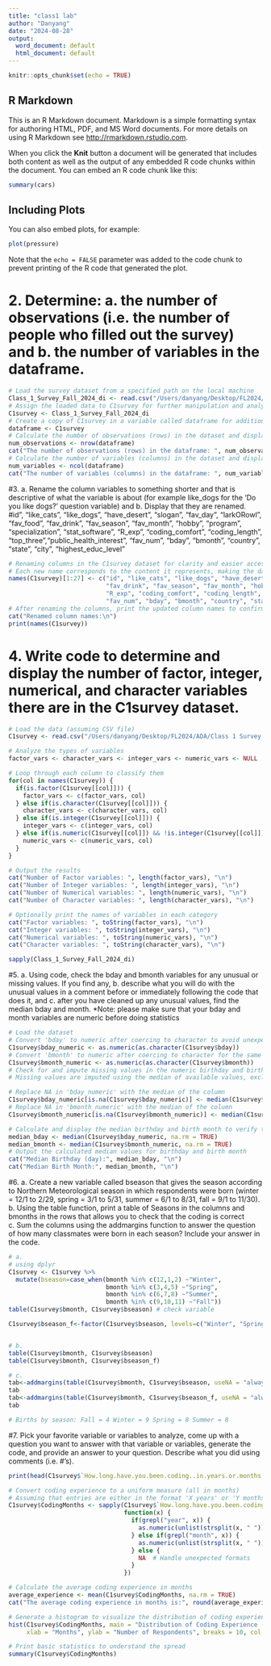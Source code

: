 ```yaml
---
title: "class1 lab"
author: "Danyang"
date: "2024-08-28"
output:
  word_document: default
  html_document: default
---
```


```r
knitr::opts_chunk$set(echo = TRUE)
```

## R Markdown

This is an R Markdown document. Markdown is a simple formatting syntax for authoring HTML, PDF, and MS Word documents. For more details on using R Markdown see <http://rmarkdown.rstudio.com>.

When you click the **Knit** button a document will be generated that includes both content as well as the output of any embedded R code chunks within the document. You can embed an R code chunk like this:

```r
summary(cars)
```

## Including Plots

You can also embed plots, for example:

```r
plot(pressure)
```

Note that the `echo = FALSE` parameter was added to the code chunk to prevent printing of the R code that generated the plot.


# 2. Determine: a. the number of observations (i.e. the number of people who filled out the survey) and b. the number of variables in the dataframe.
```r
# Load the survey dataset from a specified path on the local machine
Class_1_Survey_Fall_2024_di <- read.csv("/Users/danyang/Desktop/FL2024/ADA/Class 1 Survey Fall 2024_di.csv")
# Assign the loaded data to C1survey for further manipulation and analysis
C1survey <- Class_1_Survey_Fall_2024_di
# Create a copy of C1survey in a variable called dataframe for additional operations if necessary
dataframe <- C1survey
# Calculate the number of observations (rows) in the dataset and display it
num_observations <- nrow(dataframe)
cat("The number of observations (rows) in the dataframe: ", num_observations, "\n")
# Calculate the number of variables (columns) in the dataset and display it
num_variables <- ncol(dataframe)
cat("The number of variables (columns) in the dataframe: ", num_variables, "\n")
```




#3. a. Rename the column variables to something shorter and that is descriptive of what the variable is about (for example like_dogs for the ‘Do you like dogs?’ question variable) and b. Display that they are renamed.
#id", "like_cats", "like_dogs", "have_desert", "slogan", "fav_day", "larkORowl", "fav_food", "fav_drink", "fav_season", "fav_month", "hobby", "program", "specialization", "stat_software", "R_exp", "coding_comfort", "coding_length", "top_three","public_health_interest", "fav_num", "bday", "bmonth", "country", "state", "city", "highest_educ_level"

```r
# Renaming columns in the C1survey dataset for clarity and easier access.
# Each new name corresponds to the content it represents, making the data more intuitive to work with.
names(C1survey)[1:27] <- c("id", "like_cats", "like_dogs", "have_desert", "slogan", "fav_day", "larkORowl", "fav_food", 
                           "fav_drink", "fav_season", "fav_month", "hobby", "program", "specialization", "stat_software", 
                           "R_exp", "coding_comfort", "coding_length", "top_three", "public_health_interest", 
                           "fav_num", "bday", "bmonth", "country", "state", "city", "highest_educ_level")
# After renaming the columns, print the updated column names to confirm the changes.
cat("Renamed column names:\n")
print(names(C1survey))

```
# 4. Write code to determine and display the number of factor, integer, numerical, and character variables there are in the C1survey dataset.
```r
# Load the data (assuming CSV file)
C1survey <- read.csv("/Users/danyang/Desktop/FL2024/ADA/Class 1 Survey Fall 2024_di.csv")

# Analyze the types of variables
factor_vars <- character_vars <- integer_vars <- numeric_vars <- NULL

# Loop through each column to classify them
for(col in names(C1survey)) {
  if(is.factor(C1survey[[col]])) {
    factor_vars <- c(factor_vars, col)
  } else if(is.character(C1survey[[col]])) {
    character_vars <- c(character_vars, col)
  } else if(is.integer(C1survey[[col]])) {
    integer_vars <- c(integer_vars, col)
  } else if(is.numeric(C1survey[[col]]) && !is.integer(C1survey[[col]])) {
    numeric_vars <- c(numeric_vars, col)
  }
}

# Output the results
cat("Number of Factor variables: ", length(factor_vars), "\n")
cat("Number of Integer variables: ", length(integer_vars), "\n")
cat("Number of Numerical variables: ", length(numeric_vars), "\n")
cat("Number of Character variables: ", length(character_vars), "\n")

# Optionally print the names of variables in each category
cat("Factor variables: ", toString(factor_vars), "\n")
cat("Integer variables: ", toString(integer_vars), "\n")
cat("Numerical variables: ", toString(numeric_vars), "\n")
cat("Character variables: ", toString(character_vars), "\n")
```
```r
sapply(Class_1_Survey_Fall_2024_di)

```

#5. a. Using code, check the bday and bmonth variables for any unusual or missing values. If you find any, b. describe what you will do with the unusual values in a comment before or immediately following the code that does it, and c. after you have cleaned up any unusual values, find the median bday and month. *Note: please make sure that your bday and month variables are numeric before doing statistics

```r
# Load the dataset
# Convert 'bday' to numeric after coercing to character to avoid unexpected NA introduction
C1survey$bday_numeric <- as.numeric(as.character(C1survey$bday))
# Convert 'bmonth' to numeric after coercing to character for the same reason
C1survey$bmonth_numeric <- as.numeric(as.character(C1survey$bmonth))
# Check for and impute missing values in the numeric birthday and birth month data
# Missing values are imputed using the median of available values, excluding NAs

# Replace NA in 'bday_numeric' with the median of the column
C1survey$bday_numeric[is.na(C1survey$bday_numeric)] <- median(C1survey$bday_numeric, na.rm = TRUE)
# Replace NA in 'bmonth_numeric' with the median of the column
C1survey$bmonth_numeric[is.na(C1survey$bmonth_numeric)] <- median(C1survey$bmonth_numeric, na.rm = TRUE)

# Calculate and display the median birthday and birth month to verify the imputation and conversion
median_bday <- median(C1survey$bday_numeric, na.rm = TRUE)
median_bmonth <- median(C1survey$bmonth_numeric, na.rm = TRUE)
# Output the calculated median values for birthday and birth month
cat("Median Birthday (day):", median_bday, "\n")
cat("Median Birth Month:", median_bmonth, "\n")
```


#6. a. Create a new variable called bseason that gives the season according to Northern Meteorological season in which respondents were born (winter = 12/1 to 2/29, spring = 3/1 to 5/31, summer = 6/1 to 8/31, fall = 9/1 to 11/30). b. Using the table function, print a table of Seasons in the columns and bmonths in the rows that allows you to check that the coding is correct c. Sum the columns using the addmargins function to answer the question of how many classmates were born in each season? Include your answer in the code.
```r
# a.
# using dplyr
C1survey <- C1survey %>%
  mutate(bseason=case_when(bmonth %in% c(12,1,2) ~"Winter",
                           bmonth %in% c(3,4,5) ~"Spring",
                           bmonth %in% c(6,7,8) ~"Summer",
                           bmonth %in% c(9,10,11) ~"Fall"))
table(C1survey$bmonth, C1survey$bseason) # check variable

C1survey$bseason_f<-factor(C1survey$bseason, levels=c("Winter", "Spring", "Summer", "Fall"))


# b. 
table(C1survey$bmonth, C1survey$bseason)
table(C1survey$bmonth, C1survey$bseason_f)

# c.
tab<-addmargins(table(C1survey$bmonth, C1survey$bseason, useNA = "always"), 1)
tab
tab<-addmargins(table(C1survey$bmonth, C1survey$bseason_f, useNA = "always"), 1)
tab

# Births by season: Fall = 4 Winter = 9 Spring = 8 Summer = 8
```
#7. Pick your favorite variable or variables to analyze, come up with a question you want to answer with that variable or variables, generate the code, and provide an answer to your question. Describe what you did using comments (i.e. #’s).

```r
print(head(C1survey$`How.long.have.you.been.coding..in.years.or.months..`))

# Convert coding experience to a uniform measure (all in months)
# Assuming that entries are either in the format 'X years' or 'Y months'
C1survey$CodingMonths <- sapply(C1survey$`How.long.have.you.been.coding..in.years.or.months..`,
                                function(x) {
                                  if(grepl("year", x)) {
                                    as.numeric(unlist(strsplit(x, " "))[[1]]) * 12  # Convert years to months
                                  } else if(grepl("month", x)) {
                                    as.numeric(unlist(strsplit(x, " "))[[1]])      # Keep months as is
                                  } else {
                                    NA  # Handle unexpected formats
                                  }
                                })

# Calculate the average coding experience in months
average_experience <- mean(C1survey$CodingMonths, na.rm = TRUE)
cat("The average coding experience in months is:", round(average_experience, 2), "\n")

# Generate a histogram to visualize the distribution of coding experience
hist(C1survey$CodingMonths, main = "Distribution of Coding Experience (Months)",
     xlab = "Months", ylab = "Number of Respondents", breaks = 10, col = "steelblue")

# Print basic statistics to understand the spread
summary(C1survey$CodingMonths)
```

